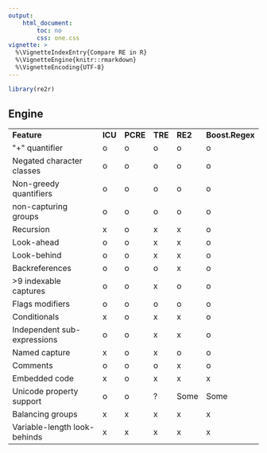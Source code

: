 ```yaml
---
output: 
    html_document:
        toc: no
        css: one.css
vignette: >
  %\VignetteIndexEntry{Compare RE in R}
  %\VignetteEngine{knitr::rmarkdown}
  %\VignetteEncoding{UTF-8}
---
```


```r
library(re2r)
```

## Engine

<div  class="markdown-body">
<table>
<tr><td>**Feature**</td>
<td>**ICU**</td>
<td>**PCRE**</td>
<td>**TRE**</td>
<td>**RE2**</td>
<td>**Boost.Regex**</td>
</tr>
<tr><td>&quot;+&quot; quantifier</td>
<td>o</td>
<td>o</td>
<td>o</td>
<td>o</td>
<td>o</td>
</tr>
<tr><td>Negated character classes</td>
<td>o</td>
<td>o</td>
<td>o</td>
<td>o</td>
<td>o</td>
</tr>
<tr><td>Non-greedy quantifiers</td>
<td>o</td>
<td>o</td>
<td>o</td>
<td>o</td>
<td>o</td>
</tr>
<tr><td>non-capturing groups</td>
<td>o</td>
<td>o</td>
<td>o</td>
<td>o</td>
<td>o</td>
</tr>
<tr><td>Recursion</td>
<td>x</td>
<td>o</td>
<td>x</td>
<td>x</td>
<td>o</td>
</tr>
<tr><td>Look-ahead</td>
<td>o</td>
<td>o</td>
<td>x</td>
<td>x</td>
<td>o</td>
</tr>
<tr><td>Look-behind</td>
<td>o</td>
<td>o</td>
<td>x</td>
<td>x</td>
<td>o</td>
</tr>
<tr><td>Backreferences</td>
<td>o</td>
<td>o</td>
<td>o</td>
<td>x</td>
<td>o</td>
</tr>
<tr><td>&gt;9 indexable captures</td>
<td>o</td>
<td>o</td>
<td>x</td>
<td>o</td>
<td>o</td>
</tr>
<tr><td>Flags modifiers </td>
<td>o</td>
<td>o</td>
<td>o</td>
<td>o</td>
<td>o</td>
</tr>
<tr><td>Conditionals</td>
<td>x</td>
<td>o</td>
<td>x</td>
<td>x</td>
<td>o</td>
</tr>
<tr><td>Independent sub-expressions</td>
<td>o</td>
<td>o</td>
<td>x</td>
<td>x</td>
<td>o</td>
</tr>
<tr><td>Named capture</td>
<td>x</td>
<td>o</td>
<td>x</td>
<td>o</td>
<td>o</td>
</tr>
<tr><td>Comments</td>
<td>o</td>
<td>o</td>
<td>o</td>
<td>x</td>
<td>o</td>
</tr>
<tr><td>Embedded code</td>
<td>x</td>
<td>o</td>
<td>x</td>
<td>x</td>
<td>x</td>
</tr>
<tr><td>Unicode property support </td>
<td>o</td>
<td>o</td>
<td>?</td>
<td>Some</td>
<td>Some</td>
</tr>
<tr><td>Balancing groups</td>
<td>x</td>
<td>x</td>
<td>x</td>
<td>x</td>
<td>x</td>
</tr>
<tr><td>Variable-length look-behinds</td>
<td>x</td>
<td>x</td>
<td>x</td>
<td>x</td>
<td>x</td>
</tr>
</table>
</div>

<p />
